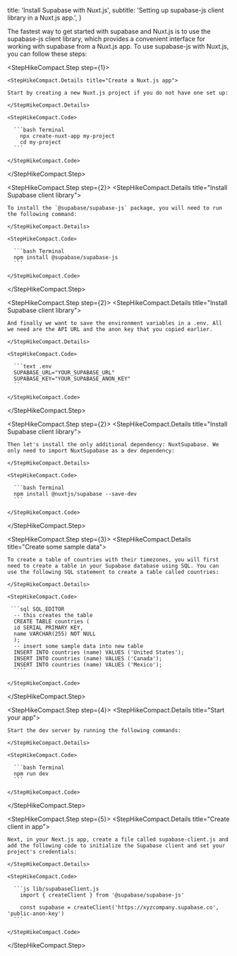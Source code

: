 
  title: 'Install Supabase with Nuxt.js',
  subtitle: 'Setting up supabase-js client library in a Nuxt.js app.',
}

The fastest way to get started with supabase and Nuxt.js is to use the supabase-js client library, which provides a convenient interface for working with supabase from a Nuxt.js app. To use supabase-js with Nuxt.js, you can follow these steps:

<StepHikeCompact>

  <StepHikeCompact.Step step={1}>

    <StepHikeCompact.Details title="Create a Nuxt.js app">

    Start by creating a new Nuxt.js project if you do not have one set up:

    </StepHikeCompact.Details>

    <StepHikeCompact.Code>

      ```bash Terminal
        npx create-nuxt-app my-project
        cd my-project
      ```

    </StepHikeCompact.Code>

  </StepHikeCompact.Step>

  <StepHikeCompact.Step step={2}>
    <StepHikeCompact.Details title="Install Supabase client library">

    To install the `@supabase/supabase-js` package, you will need to run the following command:

    </StepHikeCompact.Details>

    <StepHikeCompact.Code>

      ```bash Terminal
      npm install @supabase/supabase-js
      ```

    </StepHikeCompact.Code>

  </StepHikeCompact.Step>

  <StepHikeCompact.Step step={2}>
    <StepHikeCompact.Details title="Install Supabase client library">

    And finally we want to save the environment variables in a .env. All we need are the API URL and the anon key that you copied earlier.

    </StepHikeCompact.Details>

    <StepHikeCompact.Code>

      ```text .env
      SUPABASE_URL="YOUR_SUPABASE_URL"
      SUPABASE_KEY="YOUR_SUPABASE_ANON_KEY"
      ```

    </StepHikeCompact.Code>

  </StepHikeCompact.Step>

  <StepHikeCompact.Step step={2}>
    <StepHikeCompact.Details title="Install Supabase client library">

    Then let's install the only additional dependency: NuxtSupabase. We only need to import NuxtSupabase as a dev dependency:

    </StepHikeCompact.Details>

    <StepHikeCompact.Code>

      ```bash Terminal
      npm install @nuxtjs/supabase --save-dev
      ```

    </StepHikeCompact.Code>

  </StepHikeCompact.Step>

  <StepHikeCompact.Step step={3}>
    <StepHikeCompact.Details title="Create some sample data">

    To create a table of countries with their timezones, you will first need to create a table in your Supabase database using SQL. You can use the following SQL statement to create a table called countries:

    </StepHikeCompact.Details>

    <StepHikeCompact.Code>

     ```sql SQL_EDITOR
      -- this creates the table
      CREATE TABLE countries (
      id SERIAL PRIMARY KEY,
      name VARCHAR(255) NOT NULL
      );
      -- insert some sample data into new table
      INSERT INTO countries (name) VALUES ('United States');
      INSERT INTO countries (name) VALUES ('Canada');
      INSERT INTO countries (name) VALUES ('Mexico');
      ````

    </StepHikeCompact.Code>

  </StepHikeCompact.Step>

  <StepHikeCompact.Step step={4}>
    <StepHikeCompact.Details title="Start your app">

    Start the dev server by running the following commands:

    </StepHikeCompact.Details>

    <StepHikeCompact.Code>

      ```bash Terminal
      npm run dev
      ```

    </StepHikeCompact.Code>

  </StepHikeCompact.Step>

  <StepHikeCompact.Step step={5}>
    <StepHikeCompact.Details title="Create client in app">

    Next, in your Next.js app, create a file called supabase-client.js and add the following code to initialize the Supabase client and set your project's credentials:

    </StepHikeCompact.Details>

    <StepHikeCompact.Code>

      ```js lib/supabaseClient.js
        import { createClient } from '@supabase/supabase-js'

        const supabase = createClient('https://xyzcompany.supabase.co', 'public-anon-key')
      ```

    </StepHikeCompact.Code>

  </StepHikeCompact.Step>

</StepHikeCompact>

